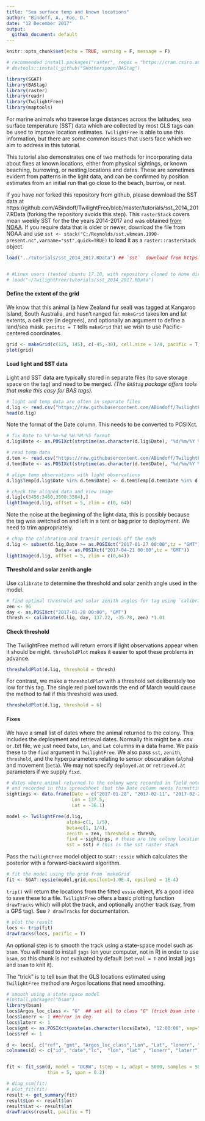 ```yaml
---
title: "Sea surface temp and known locations"
author: "Bindoff, A., Foo, D."
date: "12 December 2017"
output:
  github_document: default
---
```


```r
knitr::opts_chunk$set(echo = TRUE, warning = F, message = F)
```

```r
# recommended install.packages("raster", repos = "https://cran.csiro.au") for latest version of `raster` package
# devtools::install_github("SWotherspoon/BAStag")

library(SGAT)
library(BAStag)
library(raster)
library(readr)
library(TwilightFree)
library(maptools)

```


For marine animals who traverse large distances across the latitudes, sea surface temperature (SST) data which are collected by most GLS tags can be used to improve location estimates. `TwilightFree` is able to use this information, but there are some common issues that users face which we aim to address in this tutorial.  

This tutorial also demonstrates one of two methods for incorporating data about fixes at known locations, either from physical sightings, or known beaching, burrowing, or nesting locations and dates. These are sometimes evident from patterns in the light data, and can be confirmed by position estimates from an initial run that go close to the beach, burrow, or nest.  

If you have *not* forked this repository from github, please download the SST data at https://github.com/ABindoff/TwilightFree/blob/master/tutorials/sst_2014_2017.RData (forking the repository avoids this step). This `rasterStack` covers mean weekly SST for the the years 2014-2017 and was obtained [from NOAA](https://www.esrl.noaa.gov/psd/repository/entry/show?entryid=12159560-ab82-48a1-b3e4-88ace20475cd). If you require data that is older or newer, download the file from NOAA and use `sst <- stack("C:/Reynolds/sst.wkmean.1990-present.nc",varname="sst",quick=TRUE)` to load it as a `raster::rasterStack` object.  


```r
load("../tutorials/sst_2014_2017.RData") ## `sst`  download from https://github.com/ABindoff/TwilightFree/blob/master/tutorials/sst_2014_2017.RData


# #Linux users (tested ubuntu 17.10, with repository cloned to Home directory)  
# load("~/TwilightFree/tutorials/sst_2014_2017.RData")
```

#### Define the extent of the grid

We know that this animal (a New Zealand fur seal) was tagged at Kangaroo Island, South Australia, and hasn't ranged far. `makeGrid` takes lon and lat extents, a cell size (in degrees), and optionally an argument to define a land/sea mask. `pacific = T` tells `makeGrid` that we wish to use Pacific-centered coordinates.  

```r
grid <- makeGrid(c(125, 145), c(-45,-30), cell.size = 1/4, pacific = T)
plot(grid)
```

#### Load light and SST data

Light and SST data are typically stored in separate files (to save storage space on the tag) and need to be merged. *(The `BAStag` package offers tools that make this easy for BAS tags).*  

```r
# light and temp data are often in separate files
d.lig <- read.csv("https://raw.githubusercontent.com/ABindoff/TwilightFree/master/tutorials/nzfs.lig.csv")
head(d.lig)
```

Note the format of the Date column. This needs to be converted to POSIXct.  

```r
# fix Date to %Y-%m-%d %H:%M:%S format
d.lig$Date <- as.POSIXct(strptime(as.character(d.lig$Date), "%d/%m/%Y %H:%M", tz="GMT"))

# read temp data
d.tem <- read.csv("https://raw.githubusercontent.com/ABindoff/TwilightFree/master/tutorials/nzfs.tem.csv")
d.tem$Date <- as.POSIXct(strptime(as.character(d.tem$Date), "%d/%m/%Y %H:%M", tz="GMT"))

# align temp observations with light observations
d.lig$Temp[d.lig$Date %in% d.tem$Date] <- d.tem$Temp[d.tem$Date %in% d.lig$Date]

# check the aligned data and view image
d.lig[c(3456:3460,3500:3504),]
lightImage(d.lig, offset = 5, zlim = c(0, 64))
```

Note the noise at the beginning of the light data, this is possibly because the tag was switched on and left in a tent or bag prior to deployment. We need to trim appropriately.  

```r
# chop the calibration and transit periods off the ends
d.lig <- subset(d.lig,Date >= as.POSIXct("2017-01-27 00:00",tz = "GMT") &
                  Date < as.POSIXct("2017-04-21 00:00",tz = "GMT"))
lightImage(d.lig, offset = 5, zlim = c(0,64))
```

#### Threshold and solar zenith angle

Use `calibrate` to determine the threshold and solar zenith angle used in the model.  

```r
# find optimal threshold and solar zenith angles for tag using `calibrate`
zen <- 96
day <- as.POSIXct("2017-01-28 00:00", "GMT")
thresh <- calibrate(d.lig, day, 137.22, -35.78, zen) *1.01
```

#### Check threshold

The TwilightFree method will return errors if light observations appear when it should be night. `thresholdPlot` makes it easier to spot these problems in advance.  


```r
thresholdPlot(d.lig, threshold = thresh)
```

For contrast, we make a `thresholdPlot` with a threshold set deliberately too low for this tag. The single red pixel towards the end of March would cause the method to fail if this threshold was used.  


```r
thresholdPlot(d.lig, threshold = 6)

```


#### Fixes

We have a small list of dates where the animal returned to the colony. This includes the deployment and retrieval dates. Normally this might be a .csv or .txt file, we just need `Date`, `Lon`, and `Lat` columns in a data frame. We pass these to the `fixd` argument in `TwilightFree`. We also pass `sst`, `zenith`, `threshold`, and the hyperparameters relating to sensor obscuration (`alpha`) and movement (`beta`). We may not specify `deployed.at` or `retrieved.at` parameters if we supply `fixd`.  

```r
# dates where animal returned to the colony were recorded in field notes
# and recorded in this spreadsheet (but the Date column needs formatting)
sightings <- data.frame(Date = c("2017-01-28", "2017-02-11", "2017-02-28", "2017-03-15", "2017-03-20", "2017-04-19"),
                        Lon = 137.5,
                        Lat = -36.1)

model <- TwilightFree(d.lig,
                      alpha=c(1, 1/5),
                      beta=c(1, 1/4),
                      zenith = zen, threshold = thresh,
                      fixd = sightings, # these are the colony locations and dates
                      sst = sst) # this is the sst raster stack
```

Pass the `TwilightFree` model object to `SGAT::essie` which calculates the posterior with a forward-backward algorithm.  

```r
# fit the model using the grid from `makeGrid`
fit <- SGAT::essie(model,grid,epsilon1=1.0E-4, epsilon2 = 1E-4)
```

`trip()` will return the locations from the fitted `essie` object, it's a good idea to save these to a file. `TwilightFree` offers a basic plotting function `drawTracks` which will plot the track, and optionally another track (say, from a GPS tag). See `? drawTracks` for documentation.  

```r
# plot the result
locs <- trip(fit)
drawTracks(locs, pacific = T)
```

An optional step is to smooth the track using a state-space model such as `bsam`. You will need to install `jags` (on your computer, not in R) in order to use `bsam`, so this chunk is not evaluated by default (set `eval = T` and install jags and `bsam` to knit it).  
  
The "trick" is to tell `bsam` that the GLS locations estimated using `TwilightFree` method are Argos locations that need smoothing.  

```r
# smooth using a state space model
#install.packages("bsam")
library(bsam)
locs$Argos_loc_class <- "G"  ## set all to class "G" (trick bsam into thinking it's Argos data)
locs$lonerr <- 1 ##error in deg
locs$laterr <- 1
locs$gmt <- as.POSIXct(paste(as.character(locs$Date), "12:00:00", sep=" "), tz="GMT")
locs$ref <- 1

d <- locs[, c("ref", "gmt", "Argos_loc_class","Lon", "Lat", "lonerr", "laterr")]
colnames(d) <- c("id", "date","lc",  "lon", "lat" , "lonerr", "laterr")


fit <- fit_ssm(d, model = "DCRW", tstep = 1, adapt = 5000, samples = 5000,
               thin = 5, span = 0.2)

# diag_ssm(fit)
# plot_fit(fit)
result <- get_summary(fit)
result$Lon <- result$lon
result$Lat <- result$lat
drawTracks(result, pacific = T)
```

